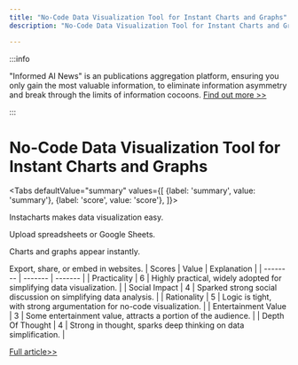 ```yaml
---
title: "No-Code Data Visualization Tool for Instant Charts and Graphs"
description: "No-Code Data Visualization Tool for Instant Charts and Graphs"

---
```



:::info

"Informed AI News" is an publications aggregation platform, ensuring you only gain the most valuable information, to eliminate information asymmetry and break through the limits of information cocoons.  [Find out more >>](/)

:::

# No-Code Data Visualization Tool for Instant Charts and Graphs


<Tabs
	defaultValue="summary"
	values={[
	{label: 'summary', value: 'summary'},
	{label: 'score', value: 'score'},
]}>
<TabItem value="summary">


Instacharts makes data visualization easy.

Upload spreadsheets or Google Sheets.

Charts and graphs appear instantly.

Export, share, or embed in websites.
</TabItem>
<TabItem value="score">
	| Scores     | Value   | Explanation |
	| -------- | ------- | ------- |
	| Practicality  | 6    | Highly practical, widely adopted for simplifying data visualization.    |
	| Social Impact | 4     | Sparked strong social discussion on simplifying data analysis.    |
	| Rationality    | 5    | Logic is tight, with strong argumentation for no-code visualization.    |
	| Entertainment Value    | 3    | Some entertainment value, attracts a portion of the audience.    |
	| Depth Of Thought    | 4    | Strong in thought, sparks deep thinking on data simplification.    |
</TabItem>
</Tabs>

[Full article>>](https://www.producthunt.com/posts/instacharts)
